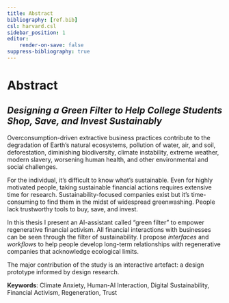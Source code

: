 ```yaml
---
title: Abstract
bibliography: [ref.bib]
csl: harvard.csl
sidebar_position: 1
editor:
    render-on-save: false
suppress-bibliography: true
---
```


# Abstract

## *Designing a Green Filter to Help College Students Shop, Save, and Invest Sustainably*

Overconsumption-driven extractive business practices contribute to the degradation of Earth's natural ecosystems, pollution of water, air, and soil, deforestation, diminishing biodiversity, climate instability, extreme weather, modern slavery, worsening human health, and other environmental and social challenges.

For the individual, it's difficult to know what's sustainable. Even for highly motivated people, taking sustainable financial actions requires extensive time for research. Sustainability-focused companies exist but it's time-consuming to find them in the midst of widespread greenwashing. People lack trustworthy tools to buy, save, and invest.

In this thesis I present an AI-assistant called "green filter" to empower regenerative financial activism. All financial interactions with businesses can be seen through the filter of sustainability. I propose *interfaces* and *workflows* to help people develop long-term relationships with regenerative companies that acknowledge ecological limits.

The major contribution of the study is an interactive artefact: a design prototype informed by design research.

**Keywords**: Climate Anxiety, Human-AI Interaction, Digital Sustainability, Financial Activism, Regeneration, Trust